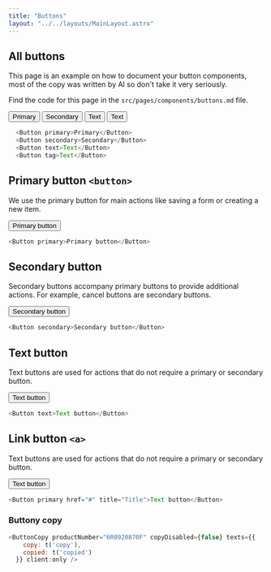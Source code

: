 ```yaml
---
title: "Buttons"
layout: "../../layouts/MainLayout.astro"
---
```


## All buttons

This page is an example on how to document your button components, most of the copy was written by AI so don't take it very seriously.

Find the code for this page in the `src/pages/components/buttons.md` file.

<div class="component-preview">
    <Button primary>Primary</Button>
    <Button secondary>Secondary</Button>
    <Button text>Text</Button>
    <Button tag>Text</Button>
</div>

```js
  <Button primary>Primary</Button>
  <Button secondary>Secondary</Button>
  <Button text>Text</Button>
  <Button tag>Text</Button>
```

## Primary button `<button>`

We use the primary button for main actions like saving a form or creating a new item.

<div class="component-preview">
    <Button primary>Primary button</Button>
</div>

```js
<Button primary>Primary button</Button>
```

## Secondary button

Secondary buttons accompany primary buttons to provide additional actions.
For example, cancel buttons are secondary buttons.

<div class="component-preview">
    <Button secondary>Secondary button</Button>
</div>

```js
<Button secondary>Secondary button</Button>
```

## Text button

Text buttons are used for actions that do not require a primary or secondary button.

<div class="component-preview">
    <Button text>Text button</Button>
</div>

```js
<Button text>Text button</Button>
```


## Link button `<a>`

Text buttons are used for actions that do not require a primary or secondary button.

<div class="component-preview">
    <Button primary href="#" title="Title">Text button</Button>
</div>

```js
<Button primary href="#" title="Title">Text button</Button>
```



### Buttony copy
<div class="component-preview">
    <ButtonCopy productNumber="6R0920870F" copyDisabled={false} texts={{
    copy: t('copy'),
    copied: t('copied')
  }} client:only />
</div>

```js
<ButtonCopy productNumber="6R0920870F" copyDisabled={false} texts={{
    copy: t('copy'),
    copied: t('copied')
  }} client:only />
```